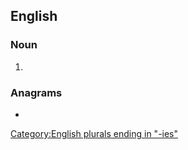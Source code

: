 {{also|primàries}}
==English==

===Noun===
{{head|en|noun form}}

# {{plural of|primary|lang=en}}

===Anagrams===
* {{anagrams|en|a=aeiimprrs|impairers|impresari|misrepair}}

[[Category:English plurals ending in "-ies"]]